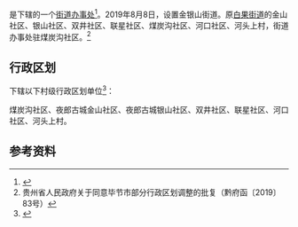 {{中国乡级行政区|52/05/27/004/000
| 政府驻地 =煤炭沟社区
| 电话区号 = 857
}}

'''{{PAGENAMEBASE}}'''是{{PRC admin/fullname|52/05/27/004/000|3}}下辖的一个[[街道办事处|街道办事处]]<ref>{{PRC admin/ref sgc|{{PRC admin/parent|52/05/27/004/000}}}}</ref>。2019年8月8日，设置金银山街道。原[[白果街道|白果街道]]的金山社区、银山社区、双井社区、联星社区、煤炭沟社区、河口社区、河头上村，街道办事处驻煤炭沟社区。<ref>贵州省人民政府关于同意毕节市部分行政区划调整的批复（黔府函〔2019〕83号）</ref>

== 行政区划 ==
{{PAGENAMEBASE}}下辖以下村级行政区划单位<ref>{{PRC admin/ref sgc|52/05/27/004/000}}</ref>：

煤炭沟社区、夜郎古城金山社区、夜郎古城银山社区、双井社区、联星社区、河口社区、河头上村。

== 参考资料 ==
{{reflist}}

{{贵州行政区划小作品}}
{{PRC admin/navcat|52/05/27/004/000}}